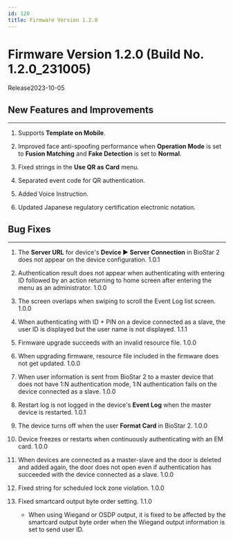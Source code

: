 ```yaml
---
id: 120
title: Firmware Version 1.2.0
---
```


# Firmware Version 1.2.0 (Build No. 1.2.0_231005)

Release<Separator/>2023-10-05

## New Features and Improvements

---

1. Supports **Template on Mobile**.

1. Improved face anti-spoofing performance when **Operation Mode** is set to **Fusion Matching** and **Fake Detection** is set to **Normal**.

1. Fixed strings in the **Use QR as Card** menu.

1. Separated event code for QR authentication.

1. Added Voice Instruction.

1. Updated Japanese regulatory certification electronic notation.

## Bug Fixes

---

<BugLists>

1. The **Server URL** for device's **Device **▶** Server Connection** in BioStar 2 does not appear on the device configuration. <Badge>1.0.1</Badge>

1. Authentication result does not appear when authenticating with entering ID followed by an action returning to home screen after entering the menu as an administrator. <Badge>1.0.0</Badge>

1. The screen overlaps when swiping to scroll the Event Log list screen. <Badge>1.0.0</Badge>

1. When authenticating with ID + PIN on a device connected as a slave, the user ID is displayed but the user name is not displayed. <Badge>1.1.1</Badge>

1. Firmware upgrade succeeds with an invalid resource file. <Badge>1.0.0</Badge>

1. When upgrading firmware, resource file included in the firmware does not get updated. <Badge>1.0.0</Badge>

1. When user information is sent from BioStar 2 to a master device that does not have 1:N authentication mode, 1:N authentication fails on the device connected as a slave. <Badge>1.0.0</Badge>

1. Restart log is not logged in the device's **Event Log** when the master device is restarted. <Badge>1.0.1</Badge>

1. The device turns off when the user **Format Card** in BioStar 2. <Badge>1.0.0</Badge>

1. Device freezes or restarts when continuously authenticating with an EM card. <Badge>1.0.0</Badge>

1. When devices are connected as a master-slave and the door is deleted and added again, the door does not open even if authentication has succeeded with the device connected as a slave. <Badge>1.0.0</Badge>

1. Fixed string for scheduled lock zone violation. <Badge>1.0.0</Badge>

1. Fixed smartcard output byte order setting. <Badge>1.1.0</Badge>

    - When using Wiegand or OSDP output, it is fixed to be affected by the smartcard output byte order when the Wiegand output information is set to send user ID.

</BugLists>